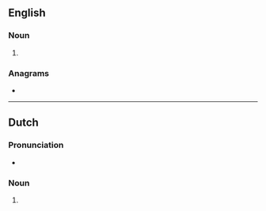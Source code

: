 {{also|micro-meters}}

==English==

===Noun===
{{head|en|noun plural form}}

# {{plural of|micrometer|lang=en}}

===Anagrams===
* {{l|en|micrometres}}

----

==Dutch==

===Pronunciation===
* {{audio|Nl-micrometers.ogg|Audio|lang=nl}}

===Noun===
{{head|nl|noun plural form}}

# {{nl-noun form of|pl|micrometer}}